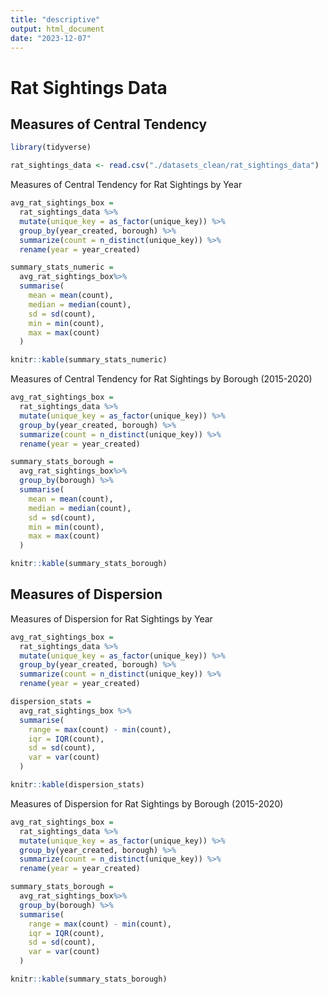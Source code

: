 ```yaml
---
title: "descriptive"
output: html_document
date: "2023-12-07"
---
```

# Rat Sightings Data

## Measures of Central Tendency

```r
library(tidyverse)

rat_sightings_data <- read.csv("./datasets_clean/rat_sightings_data")
```

Measures of Central Tendency for Rat Sightings by Year

```r
avg_rat_sightings_box = 
  rat_sightings_data %>% 
  mutate(unique_key = as_factor(unique_key)) %>% 
  group_by(year_created, borough) %>% 
  summarize(count = n_distinct(unique_key)) %>% 
  rename(year = year_created)

summary_stats_numeric = 
  avg_rat_sightings_box%>%
  summarise(
    mean = mean(count),
    median = median(count),
    sd = sd(count),
    min = min(count),
    max = max(count)
  )

knitr::kable(summary_stats_numeric)
```

Measures of Central Tendency for Rat Sightings by Borough (2015-2020)

```r
avg_rat_sightings_box = 
  rat_sightings_data %>% 
  mutate(unique_key = as_factor(unique_key)) %>% 
  group_by(year_created, borough) %>% 
  summarize(count = n_distinct(unique_key)) %>% 
  rename(year = year_created)

summary_stats_borough = 
  avg_rat_sightings_box%>%
  group_by(borough) %>% 
  summarise(
    mean = mean(count),
    median = median(count),
    sd = sd(count),
    min = min(count),
    max = max(count)
  )

knitr::kable(summary_stats_borough)
```

## Measures of Dispersion 

Measures of Dispersion for Rat Sightings by Year

```r
avg_rat_sightings_box = 
  rat_sightings_data %>% 
  mutate(unique_key = as_factor(unique_key)) %>% 
  group_by(year_created, borough) %>% 
  summarize(count = n_distinct(unique_key)) %>% 
  rename(year = year_created)

dispersion_stats = 
  avg_rat_sightings_box %>%
  summarise(
    range = max(count) - min(count),
    iqr = IQR(count),
    sd = sd(count),
    var = var(count)
  )

knitr::kable(dispersion_stats)
```

Measures of Dispersion for Rat Sightings by Borough (2015-2020)

```r
avg_rat_sightings_box = 
  rat_sightings_data %>% 
  mutate(unique_key = as_factor(unique_key)) %>% 
  group_by(year_created, borough) %>% 
  summarize(count = n_distinct(unique_key)) %>% 
  rename(year = year_created)

summary_stats_borough = 
  avg_rat_sightings_box%>%
  group_by(borough) %>% 
  summarise(
    range = max(count) - min(count),
    iqr = IQR(count),
    sd = sd(count),
    var = var(count)
  )

knitr::kable(summary_stats_borough)
```